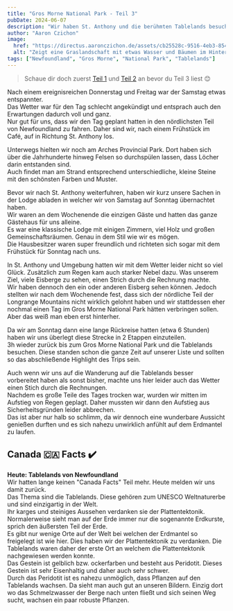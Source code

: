 ```yaml
---
title: "Gros Morne National Park - Teil 3"
pubDate: 2024-06-07
description: "Wir haben St. Anthony und die berühmten Tablelands besucht!"
author: "Aaron Czichon"
image:
  href: "https://directus.aaronczichon.de/assets/cb25528c-9516-4eb3-854e-94d05ee08259.jpeg?quality=70&width=1600"
  alt: "Zeigt eine Graslandschaft mit etwas Wasser und Bäumen im Hintergrund. Auf der Weide grasen 4 Caribous (Rentiere)."
tags: ["Newfoundland", "Gros Morne", "National Park", "Tablelands"]
---
```



> Schaue dir doch zuerst [Teil 1](https://canada.aaronczichon.de/blog/18-gros-morne-part1/) und [Teil 2](https://canada.aaronczichon.de/blog/19-gros-morne-part2/) an bevor du Teil 3 liest 😊

Nach einem ereignisreichen Donnerstag und Freitag war der Samstag etwas entspannter.  
Das Wetter war für den Tag schlecht angekündigt und entsprach auch den Erwartungen dadurch voll und ganz.  
Nur gut für uns, dass wir den Tag geplant hatten in den nördlichsten Teil von Newfoundland zu fahren. Daher sind wir, nach einem Frühstück im Café, auf in Richtung St. Anthony los.

<DirectusImage assetId="39c27901-e03e-493e-a0b0-b9de3dc01864.jpeg" />

Unterwegs hielten wir noch am Arches Provincial Park. Dort haben sich über die Jahrhunderte hinweg Felsen so durchspülen lassen, dass Löcher darin entstanden sind.  
Auch findet man am Strand entsprechend unterschiedliche, kleine Steine mit den schönsten Farben und Muster.

<DirectusImage assetId="7d66d71b-a96b-446d-a4cc-e11c0d132d8b.jpeg" />

Bevor wir nach St. Anthony weiterfuhren, haben wir kurz unsere Sachen in der Lodge abladen in welcher wir von Samstag auf Sonntag übernachtet haben.  
Wir waren an dem Wochenende die einzigen Gäste und hatten das ganze Gästehaus für uns alleine.  
Es war eine klassische Lodge mit einigen Zimmern, viel Holz und großen Gemeinschaftsräumen. Genau in dem Stil wie wir es mögen.  
Die Hausbesitzer waren super freundlich und richteten sich sogar mit dem Frühstück für Sonntag nach uns.

<DirectusImage assetId="4c97fed7-4e38-4f9e-94a0-4ef11e86d002.jpeg" />
<DirectusImage assetId="9462acee-3cbf-4ba7-b191-8a5d845fe462.jpeg" />

In St. Anthony und Umgebung hatten wir mit dem Wetter leider nicht so viel Glück. Zusätzlich zum Regen kam auch starker Nebel dazu. Was unserem Ziel, viele Eisberge zu sehen, einen Strich durch die Rechnung machte.  
Wir haben dennoch den ein oder anderen Eisberg sehen können. Jedoch stellten wir nach dem Wochenende fest, dass sich der nördliche Teil der Longrange Mountains nicht wirklich gelohnt haben und wir stattdessen eher nochmal einen Tag im Gros Morne National Park hätten verbringen sollen. Aber das weiß man eben erst hinterher.

<DirectusImage assetId="ff454454-ed46-4728-bc6a-c584b12ecc6a.jpeg" />

Da wir am Sonntag dann eine lange Rückreise hatten (etwa 6 Stunden) haben wir uns überlegt diese Strecke in 2 Etappen einzuteilen.  
3h wieder zurück bis zum Gros Morne National Park und die Tablelands besuchen. Diese standen schon die ganze Zeit auf unserer Liste und sollten so das abschließende Highlight des Trips sein.

Auch wenn wir uns auf die Wanderung auf die Tablelands besser vorbereitet haben als sonst bisher, machte uns hier leider auch das Wetter einen Stich durch die Rechnungen.  
Nachdem es große Teile des Tages trocken war, wurden wir mitten im Aufstieg von Regen geplagt. Daher mussten wir dann den Aufstieg aus Sicherheitsgründen leider abbrechen.  
Das ist aber nur halb so schlimm, da wir dennoch eine wunderbare Aussicht genießen durften und es sich nahezu unwirklich anfühlt auf dem Erdmantel zu laufen.

<DirectusImage assetId="bc1620fb-0222-4e5a-98be-786c08f08e4d.jpeg" />
<DirectusImage assetId="21f7cb2f-4098-41b8-b80b-c318d8983305.jpeg" />
<DirectusImage assetId="7fea0d4d-5e23-47f0-a1fa-71c8696877ae.jpeg" />

## Canada 🇨🇦 Facts ✔️

**Heute: Tablelands von Newfoundland**  
Wir hatten lange keinen "Canada Facts" Teil mehr. Heute melden wir uns damit zurück.  
Das Thema sind die Tablelands. Diese gehören zum UNESCO Weltnaturerbe und sind einzigartig in der Welt.  
Ihr karges und steiniges Aussehen verdanken sie der Plattentektonik. Normalerweise sieht man auf der Erde immer nur die sogenannte Erdkurste, sprich den äußersten Teil der Erde.  
Es gibt nur wenige Orte auf der Welt bei welchen der Erdmantel so freigelegt ist wie hier. Dies haben wir der Plattentektonik zu verdanken. Die Tablelands waren daher der erste Ort an welchem die Plattentektonik nachgewiesen werden konnte.  
Das Gestein ist gelblich bzw. ockerfarben und besteht aus Peridotit. Dieses Gestein ist sehr Eisenhaltig und daher auch sehr schwer.  
Durch das Peridotit ist es nahezu unmöglich, dass Pflanzen auf den Tablelands wachsen. Da sieht man auch gut an unseren Bildern. Einzig dort wo das Schmelzwasser der Berge nach unten fließt und sich seinen Weg sucht, wachsen ein paar robuste Pflanzen.
